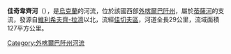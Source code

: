 '''佳奇韋齊河'''（{{lang-uk|Тячівець}}），是[[烏克蘭|烏克蘭]]的河流，位於該國西部[[外喀爾巴阡州|外喀爾巴阡州]]，屬於[[蒂薩河|蒂薩河]]的支流，發源自[[維利希夫齊-拉濟|維利希夫齊-拉濟]]以北，流經[[佳切夫區|佳切夫區]]，河道全長29公里，流域面積127平方公里。

{{DEFAULTSORT:Тячівець}}
[[Category:外喀爾巴阡州河流|Category:外喀爾巴阡州河流]]


{{Ukraine-river-stub}}